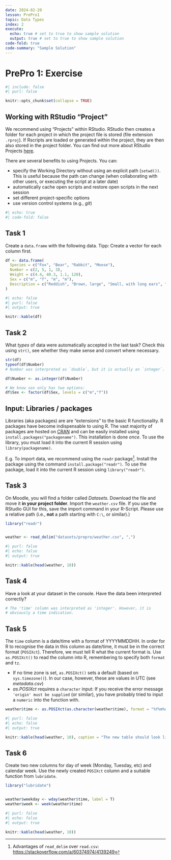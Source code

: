 ```yaml
---
date: 2024-02-20
lesson: PrePro1
topic: Data Types
index: 2
execute:
  echo: true # set to true to show sample solution
  output: true # set to true to show sample solution
code-fold: true
code-summary: "Sample Solution"
---
```


# PrePro 1: Exercise

```r
#| include: false
#| purl: false

knitr::opts_chunk$set(collapse = TRUE)
```

## Working with RStudio "Project"

We recommend using "Projects" within RStudio. RStudio then creates a folder for each project in which the project file is stored (file extension `.rproj`). If Rscripts are loaded or generated within the project, they are then also stored in the project folder. You can find out more about RStudio Projects [here](https://support.rstudio.com/hc/en-us/articles/200526207-Using-Projects).

There are several benefits to using Projects. You can:

- specify the Working Directory without using an explicit path (`setwd())`. This is useful because the path can change (when collaborating with other users, or executing the script at a later date)
- automatically cache open scripts and restore open scripts in the next session
- set different project-specific options
- use version control systems (e.g., *git*)






```r
#| echo: true
#| code-fold: false

```

## Task 1

Create a `data.frame` with the following data. Tipp: Create a vector for each column first.

```r
df <- data.frame(
  Species = c("Fox", "Bear", "Rabbit", "Moose"),
  Number = c(2, 5, 1, 3),
  Weight = c(4.4, 40.3, 1.1, 120),
  Sex = c("m", "f", "m", "m"),
  Description = c("Reddish", "Brown, large", "Small, with long ears", "Long legs, shovel antlers")
)
```

```r
#| echo: false
#| purl: false
#| output: true

knitr::kable(df)
```

## Task 2

What *types* of data were automatically accepted in the last task? Check this using `str()`, see whether they make sense and convert where necessary.

```r
str(df)
typeof(df$Number)
# Number was interpreted as `double`, but it is actually an `integer`.

df$Number <- as.integer(df$Number)

# We know sex only has two options:
df$Sex <- factor(df$Sex, levels = c("m","f"))
```



## Input: Libraries / packages

Libraries (aka packages) are are "extensions" to the basic R functionality. 
R packages have become indispensable to using R. The vast majority of packages are hosted on [CRAN](https://cran.r-project.org/) and can be easily installed using `install.packages("packagename")`. This installation is done *once*. To use the library, you must load it into the current R session using `library(packagename)`.

E.g. To import data, we recommend using the `readr` package[^readr]. Install the package using the command `install.package("readr")`. To use the package, load it into the current R session using `library("readr")`. 


[^readr]: Advantages of `read_delim` over `read.csv`: <https://stackoverflow.com/a/60374974/4139249>

## Task 3

On Moodle, you will find a folder called *Datasets*. Download the file and move it **in your project folder**. Import the `weather.csv` file. If you use the RStudio GUI for this, save the import command in your R-Script. Please use a relative path (i.e., **not** a path starting with `C:\`, or similar).)




```r

library("readr")


weather <- read_delim("datasets/prepro/weather.csv", ",")

```

```r
#| purl: false
#| echo: false
#| output: true

knitr::kable(head(weather, 10))
```

## Task 4

Have a look at your dataset in the console. Have the data been interpreted correctly?

```r
# The 'time' column was interpreted as 'integer'. However, it is 
# obviously a time indication.
```

## Task 5

The `time` column is a date/time with a format of YYYYMMDDHH. In order for R to recognise the data in this column as date/time, it must be in the correct format (`POSIXct`). Therefore, we must tell R what the current format is. Use `as.POSIXct()` to read the column into R, remembering to specify both `format` and `tz`.

:::{.callout-tip}
- If no time zone is set, `as.POSIXct()` sets a default (based on `sys.timezone()`). In our case, however, these are values in UTC (see *metadata.csv*)
- *as.POSIXct* requires a `character` input: If you receive the error message `'origin' must be supplied` (or similar), you have probably tried to input a `numeric` into the function with.
:::

```r
weather$time <- as.POSIXct(as.character(weather$time), format = "%Y%m%d%H", tz = "UTC")
```

```r
#| purl: false
#| echo: false
#| output: true

knitr::kable(head(weather, 10), caption = "The new table should look like this")
```

## Task 6

Create two new columns for day of week (Monday, Tuesday, etc) and calendar week. Use the newly created `POSIXct` column and a suitable function from `lubridate`.

```r

library("lubridate")


weather$weekday <- wday(weather$time, label = T)
weather$week <- week(weather$time)
```

```r
#| purl: false
#| echo: false
#| output: true

knitr::kable(head(weather, 10))
```

